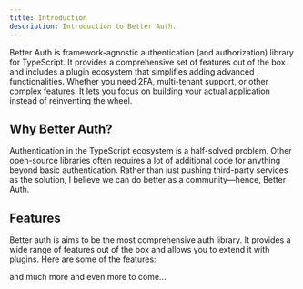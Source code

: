 ```yaml
---
title: Introduction
description: Introduction to Better Auth.
---
```


Better Auth is framework-agnostic authentication (and authorization) library for TypeScript. It provides a comprehensive set of features out of the box and includes a plugin ecosystem that simplifies adding advanced functionalities. Whether you need 2FA, multi-tenant support, or other complex features. It lets you focus on building your actual application instead of reinventing the wheel. 

## Why Better Auth?

Authentication in the TypeScript ecosystem is a half-solved problem. Other open-source libraries often requires a lot of additional code for anything beyond basic authentication. Rather than just pushing third-party services as the solution, I believe we can do better as a community—hence, Better Auth.

## Features

Better auth is aims to be the most comprehensive auth library. It provides a wide range of features out of the box and allows you to extend it with plugins. Here are some of the features:

<Features/>

and much more and even more to come...